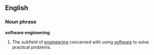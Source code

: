 ==English==

===Noun phrase===
'''software engineering'''

# {{engineering}} The subfield of [[engineering]] concerned with using [[software]] to solve practical problems.